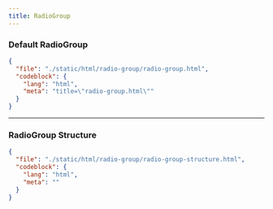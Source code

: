 ```yaml
---
title: RadioGroup
---
```


### Default RadioGroup

<ComponentPreview src="/radio-group/radio-group" />

```json doc-gen:file
{
  "file": "./static/html/radio-group/radio-group.html",
  "codeblock": {
    "lang": "html",
    "meta": "title=\"radio-group.html\""
  }
}
```

---

### RadioGroup Structure

```json doc-gen:file
{
  "file": "./static/html/radio-group/radio-group-structure.html",
  "codeblock": {
    "lang": "html",
    "meta": ""
  }
}
```
